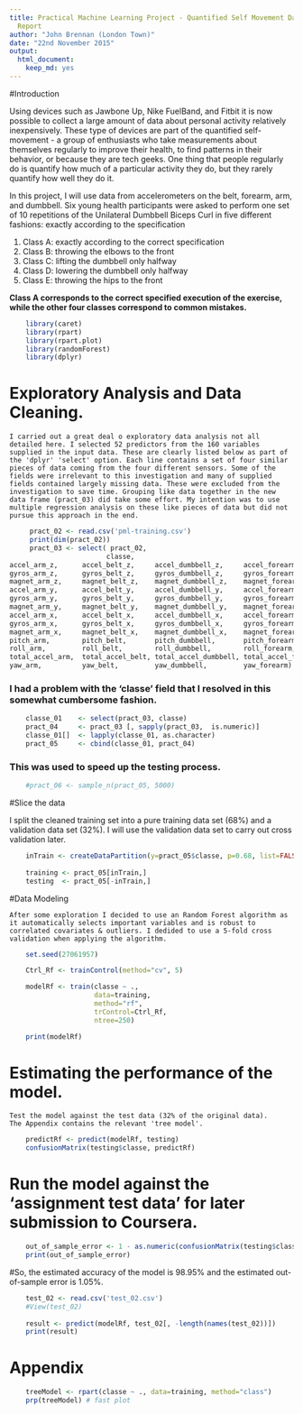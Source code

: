 ```yaml
---
title: Practical Machine Learning Project - Quantified Self Movement Data Analysis
  Report
author: "John Brennan (London Town)"
date: "22nd November 2015"
output: 
  html_document: 
    keep_md: yes
---
```

#Introduction

Using devices such as Jawbone Up, Nike FuelBand, and Fitbit it is now possible to collect a large amount of data about personal activity relatively inexpensively. These type of devices are part of the quantified self-movement - a group of enthusiasts who take measurements about themselves regularly to improve their health, to find patterns in their behavior, or because they are tech geeks. One thing that people regularly do is quantify how much of a particular activity they do, but they rarely quantify how well they do it.

In this project, I will use data from accelerometers on the belt, forearm, arm, and dumbbell. Six young health participants were asked to perform one set of 10 repetitions of the Unilateral Dumbbell Biceps Curl in five different fashions: exactly according to the specification

1.	Class A: exactly according to the correct specification
2.  Class B: throwing the elbows to the front
3.	Class C: lifting the dumbbell only halfway
4.	Class D: lowering the dumbbell only halfway
5.	Class E: throwing the hips to the front

**Class A corresponds to the correct specified execution of the exercise, while the other four classes correspond to common mistakes.**

```r
    
    library(caret)
    library(rpart)
    library(rpart.plot)
    library(randomForest)
    library(dplyr) 

```
# Exploratory Analysis and Data Cleaning.
    I carried out a great deal o exploratory data analysis not all detailed here. I selected 52 predictors from the 160 variables supplied in the input data. These are clearly listed below as part of the 'dplyr' 'select' option. Each line contains a set of four similar pieces of data coming from the four different sensors. Some of the fields were irrelevant to this investigation and many of supplied fields contained largely missing data. These were excluded from the investigation to save time. Grouping like data together in the new data frame (pract_03) did take some effort. My intention was to use multiple regression analysis on these like pieces of data but did not pursue this approach in the end.
    
```r

     pract_02 <- read.csv('pml-training.csv')
     print(dim(pract_02))
     pract_03 <- select( pract_02,
                        classe,
accel_arm_z,      accel_belt_z,     accel_dumbbell_z,     accel_forearm_z, 
gyros_arm_z,      gyros_belt_z,     gyros_dumbbell_z,     gyros_forearm_z,
magnet_arm_z,     magnet_belt_z,    magnet_dumbbell_z,    magnet_forearm_z,
accel_arm_y,      accel_belt_y,     accel_dumbbell_y,     accel_forearm_y,
gyros_arm_y,      gyros_belt_y,     gyros_dumbbell_y,     gyros_forearm_y,
magnet_arm_y,     magnet_belt_y,    magnet_dumbbell_y,    magnet_forearm_y,
accel_arm_x,      accel_belt_x,     accel_dumbbell_x,     accel_forearm_x,
gyros_arm_x,      gyros_belt_x,     gyros_dumbbell_x,     gyros_forearm_x,
magnet_arm_x,     magnet_belt_x,    magnet_dumbbell_x,    magnet_forearm_x,
pitch_arm,        pitch_belt,       pitch_dumbbell,       pitch_forearm,
roll_arm,         roll_belt,        roll_dumbbell,        roll_forearm, 
total_accel_arm,  total_accel_belt, total_accel_dumbbell, total_accel_forearm,
yaw_arm,          yaw_belt,         yaw_dumbbell,         yaw_forearm)

```
### I had a problem with the 'classe' field that I resolved in this somewhat cumbersome fashion.

```r
    classe_01    <- select(pract_03, classe)
    pract_04     <- pract_03 [, sapply(pract_03,  is.numeric)]
    classe_01[]  <- lapply(classe_01, as.character)
    pract_05     <- cbind(classe_01, pract_04)

```
### This was used to speed up the testing process.

```r
    #pract_06 <- sample_n(pract_05, 5000)

```

#Slice the data

I split the cleaned training set into a pure training data set (68%) and a validation data set (32%). I will use the validation data set to carry out cross validation later.

```r
    inTrain <- createDataPartition(y=pract_05$classe, p=0.68, list=FALSE)
    
    training <- pract_05[inTrain,]
    testing  <- pract_05[-inTrain,]
```
#Data Modeling

    After some exploration I decided to use an Random Forest algorithm as it automatically selects important variables and is robust to correlated covariates & outliers. I dedided to use a 5-fold cross validation when applying the algorithm.
    
```r
    set.seed(27061957)

    Ctrl_Rf <- trainControl(method="cv", 5)

    modelRf <- train(classe ~ ., 
                     data=training,
                     method="rf",
                     trControl=Ctrl_Rf, 
                     ntree=250)

    print(modelRf)
```
# Estimating the performance of the model.
    Test the model against the test data (32% of the original data).
    The Appendix contains the relevant 'tree model'.
    
```r
    predictRf <- predict(modelRf, testing)
    confusionMatrix(testing$classe, predictRf)
```
# Run the model against the 'assignment test data' for later submission to Coursera.

```r
    out_of_sample_error <- 1 - as.numeric(confusionMatrix(testing$classe, predictRf)$overall[1])
    print(out_of_sample_error)
```
#So, the estimated accuracy of the model is 98.95% and the estimated out-of-sample error is 1.05%.
```r
    test_02 <- read.csv('test_02.csv')
    #View(test_02)
    
    result <- predict(modelRf, test_02[, -length(names(test_02))])
    print(result)
```
# Appendix

```r
    treeModel <- rpart(classe ~ ., data=training, method="class")
    prp(treeModel) # fast plot
```

